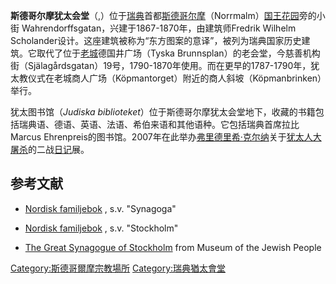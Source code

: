 {{Infobox religious building
|building_name=斯德哥尔摩犹太会堂
|image=Synagogan Stockholm 2006.jpg
|location=Wahrendorffsgatan 3号<br>{{Flagicon|SWE}} [[瑞典|瑞典]][[斯德哥尔摩|斯德哥尔摩]] 
|religious_affiliation=犹太教保守派
|rite=[[阿什肯納茲猶太人|阿什肯納茲]]
|functional_status=犹太会堂
|website=[https://web.archive.org/web/20080401080228/http://www.jfst.se/english/index.php The Great Synagogue]
|architect=Fredrik Wilhelm Scholander
|architecture_style=新摩尔式
|year_completed=1870年
|capacity=900人
}}
'''斯德哥尔摩犹太会堂'''（{{lang-sv|Stockholms stora synagoga}},{{lang-he|בית הכנסת הגדול של שטוקהולם}}）位于[[瑞典|瑞典]]首都[[斯德哥尔摩|斯德哥尔摩]]{{Link-en|斯德哥爾摩北城|Norrmalm (proper)|北城}}（Norrmalm）[[国王花园_(斯德哥尔摩)|国王花园]]旁的小街 Wahrendorffsgatan，兴建于1867-1870年，由建筑师Fredrik Wilhelm Scholander设计。这座建筑被称为“东方图案的意译”，被列为瑞典国家历史建筑。它取代了位于[[斯德哥尔摩老城|老城]]德国井广场（Tyska Brunnsplan）的老会堂，今慈善机构街（Själagårdsgatan）19号，1790-1870年使用。而在更早的1787-1790年，犹太教仪式在老城商人广场（Köpmantorget）附近的商人斜坡（Köpmanbrinken）举行。

犹太图书馆（''Judiska biblioteket''）位于斯德哥尔摩犹太会堂地下，收藏的书籍包括瑞典语、德语、英语、法语、希伯来语和其他语种。它包括瑞典首席拉比Marcus Ehrenpreis的图书馆。2007年在此举办[[弗里德里希·克尔纳|弗里德里希·克尔纳]]关于[[犹太人大屠杀|犹太人大屠杀]]的二战[[日记|日记]]展。

==参考文献==
*{{sv icon}} [http://runeberg.org/nfcg/0767.html Nordisk familjebok] {{Wayback|url=http://runeberg.org/nfcg/0767.html |date=20200329080846 }}, s.v. "Synagoga"
*{{sv icon}} [http://runeberg.org/nfcf/0805.html Nordisk familjebok] {{Wayback|url=http://runeberg.org/nfcf/0805.html |date=20200329080845 }}, s.v. "Stockholm"
* [http://www.bh.org.il/communities/Synagogue/Stockholm.asp The Great Synagogue of Stockholm] {{Wayback|url=http://www.bh.org.il/communities/Synagogue/Stockholm.asp |date=20090207224040 }} from Museum of the Jewish People

{{coord|59|19|54.81|N|18|4|27.15|E|display=title|region:SE_type:landmark}}

[[Category:斯德哥爾摩宗教場所|Category:斯德哥爾摩宗教場所]]
[[Category:瑞典猶太會堂|Category:瑞典猶太會堂]]